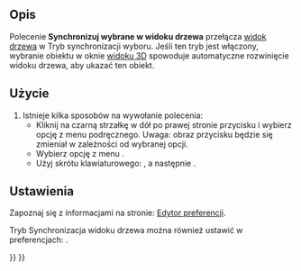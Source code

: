 <languages/>

{{Docnav/pl
|[[Std_TreeSyncView/pl|Synchronizuj widok drzewa]]
|[[Std_TreeSyncPlacement/pl|Synchronizuj położenie w widoku drzewa]]
|[[Std_View_Menu|Std: Menu Widok]]
|IconL=Std_TreeSyncView.svg
|IconR=Std_TreeSyncPlacement.svg
|IconC=Freecad.svg
}}

{{GuiCommand/pl
|Name=Std TreeSyncSelection
|Name/pl=Sdt: Synchronizuj wybrane w widoku drzewa
|MenuLocation=Widok → TreeView actions → Synchronizuj wybrane
|Workbenches=wszystkie
|Shortcut={{KEY|T}} {{KEY|2}}
|Version=0.19
}}

<span id="Description"></span>
==Opis==

Polecenie '''Synchronizuj wybrane w widoku drzewa''' przełącza [[Tree_view/pl|widok drzewa]] w Tryb synchronizacji wyboru. Jeśli ten tryb jest włączony, wybranie obiektu w oknie [[3D_view/pl|widoku 3D]] spowoduje automatyczne rozwinięcie widoku drzewa, aby ukazać ten obiekt.

<span id="Usage"></span>
==Użycie==

# Istnieje kilka sposobów na wywołanie polecenia:
#* Kliknij na czarną strzałkę w dół po prawej stronie przycisku {{Button|[[Image:Std_TreeSyncView.svg|16px]]}} i wybierz opcję {{MenuCommand|Synchronizuj widok}} z menu podręcznego. Uwaga: obraz przycisku będzie się zmieniał w zależności od wybranej opcji.
#* Wybierz opcję z menu {{MenuCommand|Widok → Akcje widoku drzewa → Synchronizuj wybrane}}.
#* Użyj skrótu klawiaturowego: {{KEY|T}}, a następnie {{KEY|2}}.

<span id="Preferences"></span>
==Ustawienia==

Zapoznaj się z informacjami na stronie: [[Preferences_Editor/pl|Edytor preferencji]].

Tryb Synchronizacja widoku drzewa można również ustawić w preferencjach: {{MenuCommand|Edycja → Preferencje ... → Ogólne → Zaznaczanie  → Automatycznie rozwiń drzewko, gdy odpowiedni obiekt jest zaznaczony w oknie widoku 3D}}.


{{Docnav/pl
|[[Std_TreeSyncView/pl|Synchronizuj widok drzewa]]
|[[Std_TreeSyncPlacement/pl|Synchronizuj położenie w widoku drzewa]]
|[[Std_View_Menu|Std: Menu Widok]]
|IconL=Std_TreeSyncView.svg
|IconR=Std_TreeSyncPlacement.svg
|IconC=Freecad.svg
}}

{{Std_Base_navi{{#translation:}}}}
{{Userdocnavi{{#translation:}}}}